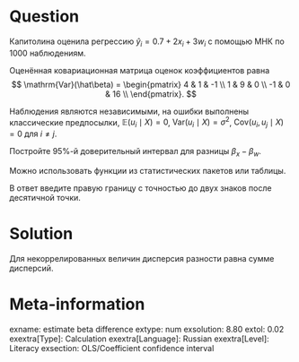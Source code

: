 Question
========

Капитолина оценила регрессию $\hat y_i = 0.7 + 2x_i + 3w_i$ с помощью МНК по 1000 наблюдениям.

Оценённая ковариационная матрица оценок коэффициентов равна 
$$
\mathrm{Var}(\hat\beta) = 
\begin{pmatrix}
4 & 1 & -1 \\
1 & 9 & 0 \\
-1 & 0 & 16 \\
\end{pmatrix}.
$$

Наблюдения являются независимыми, на ошибки выполнены классические предпосылки, $\mathbb E(u_i \mid X) = 0$, $\mathrm{Var}(u_i \mid X) = \sigma^2$,
$\mathrm{Cov}(u_i, u_j \mid X) = 0$ для $i\neq j$.


Постройте 95\%-й доверительный интервал для разницы $\beta_x - \beta_w$.

Можно использовать функции из статистических пакетов или таблицы. 

В ответ введите правую границу с точностью до двух знаков после десятичной точки. 

Solution
========

Для некоррелированных величин дисперсия разности равна сумме дисперсий. 

Meta-information
================
exname: estimate beta difference
extype: num
exsolution: 8.80
extol: 0.02
exextra[Type]: Calculation
exextra[Language]: Russian
exextra[Level]: Literacy
exsection: OLS/Coefficient confidence interval

